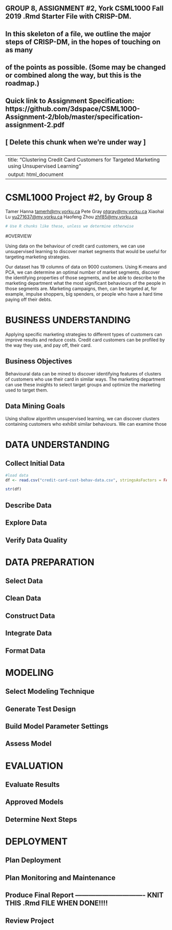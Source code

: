 #################################
##
## GROUP 8, ASSIGNMENT #2, York CSML1000 Fall 2019 .Rmd Starter File with CRISP-DM.
##
## In this skeleton of a file, we outline the major steps of CRISP-DM, in the hopes of touching on as many
## of the points as possible. (Some may be changed or combined along the way, but this is the roadmap.)
##
## Quick link to Assignment Specification: https://github.com/3dspace/CSML1000-Assignment-2/blob/master/specification-assignment-2.pdf
##
## [ Delete this chunk when we're under way ]
##
#################################

---
title: "Clustering Credit Card Customers for Targeted Marketing using Unsupervised Learning"
output: html_document
---

# CSML1000 Project #2, by Group 8
Tamer Hanna <tamerh@my.yorku.ca>
Pete Gray <ptgray@my.yorku.ca>
Xiaohai Lu <yu271637@my.yorku.ca>
Haofeng Zhou <zhf85@my.yorku.ca>

```r
# Use R chunks like these, unless we determine otherwise
```

#OVERVIEW

Using data on the behaviour of credit card customers, we can use unsupervised learning to discover market segments that would be useful for targeting marketing strategies.

Our dataset has 19 columns of data on 9000 customers. Using K-means and PCA, we can determine an optimal number of market segments, discover the identifying properties of those segments, and be able to describe to the marketing department what the most significant behaviours of the people in those segments are. Marketing campaigns, then, can be targeted at, for example, impulse shoppers, big spenders, or people who have a hard time paying off their debts.

# BUSINESS UNDERSTANDING

Applying specific marketing strategies to different types of customers can improve results and reduce costs. Credit card customers can be profiled by the way they use, and pay off, their card.

## Business Objectives

Behavioural data can be mined to discover identifying features of clusters of customers who use their card in similar ways. The marketing department can use these insights to select target groups and optimize the marketing used to target them.
 
## Data Mining Goals

Using shallow algorithm unsupervised learning, we can discover clusters containing customers who exhibit similar behaviours. We can examine those 


# DATA UNDERSTANDING

## Collect Initial Data

```r
#load data
df <- read.csv("credit-card-cust-behav-data.csv", stringsAsFactors = FALSE, header = TRUE, encoding  = "UTF-8")
```

```r
str(df)
```

## Describe Data
## Explore Data
## Verify Data Quality


# DATA PREPARATION

## Select Data
## Clean Data
## Construct Data
## Integrate Data
## Format Data


# MODELING

## Select Modeling Technique
## Generate Test Design
## Build Model Parameter Settings
## Assess Model


# EVALUATION

## Evaluate Results
## Approved Models
## Determine Next Steps


# DEPLOYMENT

## Plan Deployment
## Plan Monitoring and Maintenance
## Produce Final Report -------------------------------  KNIT THIS .Rmd FILE WHEN DONE!!!!
## Review Project